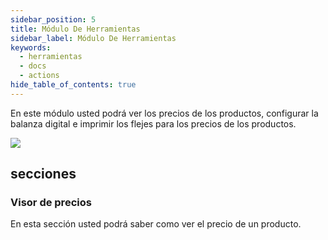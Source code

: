 ```yaml
---
sidebar_position: 5
title: Módulo De Herramientas
sidebar_label: Módulo De Herramientas
keywords:
  - herramientas
  - docs
  - actions
hide_table_of_contents: true
---
```



En este módulo usted podrá ver los precios de los productos, configurar la balanza digital e imprimir los flejes para los precios de los productos.

![](/img/menu_principal_herramientas.png)

## secciones

<div className="overview-gallery">
  <VersionedLink to="/docs/herramientas/visorPrecios">
    <div className="card">
      <h3>Visor de precios</h3>
      <p>
        En esta sección usted podrá saber como ver el precio de un producto.
      </p>
    </div>
  </VersionedLink>
</div>
